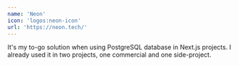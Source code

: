 ```yaml
---
name: 'Neon'
icon: 'logos:neon-icon'
url: 'https://neon.tech/'
---
```


It's my to-go solution when using PostgreSQL database in Next.js projects. I already used it in two projects, one commercial and one side-project.
